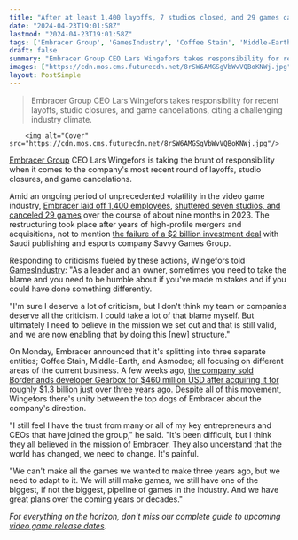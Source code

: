 ```yaml
---
title: "After at least 1,400 layoffs, 7 studios closed, and 29 games canceled, Embracer CEO admits 'I deserve a lot of criticism'"
date: "2024-04-23T19:01:58Z"
lastmod: "2024-04-23T19:01:58Z"
tags: ['Embracer Group', 'GamesIndustry', 'Coffee Stain', 'Middle-Earth', 'Asmodee', 'Gearbox', 'Borderlands']
draft: false
summary: "Embracer Group CEO Lars Wingefors takes responsibility for recent layoffs, studio closures, and game cancellations, citing a challenging industry climate."
images: ["https://cdn.mos.cms.futurecdn.net/8rSW6AMGSgVbWvVQBoKNWj.jpg"]
layout: PostSimple
---
```

> Embracer Group CEO Lars Wingefors takes responsibility for recent layoffs, studio closures, and game cancellations, citing a challenging industry climate.


        <img alt="Cover" src="https://cdn.mos.cms.futurecdn.net/8rSW6AMGSgVbWvVQBoKNWj.jpg"/>
        
[Embracer Group](https://www.gamesradar.com/uk/tag/embracer-group/) CEO Lars Wingefors is taking the brunt of responsibility when it comes to the company's most recent round of layoffs, studio closures, and game cancelations.

Amid an ongoing period of unprecedented volatility in the video game industry, [Embracer laid off 1,400 employees](https://www.gamesradar.com/months-after-declaring-tomb-raider-unaffected-by-layoffs-tomb-raider-dev-hit-with-wave-of-layoffs/), [shuttered seven studios, and canceled 29 games](https://www.gamesradar.com/embracer-group-quietly-cancelled-29-unannounced-games-and-shut-7-studios-within-six-months-last-year/) over the course of about nine months in 2023. The restructuring took place after years of high-profile mergers and acquisitions, not to mention [the failure of a $2 billion investment deal](https://www.gamesradar.com/games/future-lord-of-the-rings-games-are-set-to-get-their-own-dedicated-publisher-following-parent-company-embracers-mass-studio-closure-amid-dollar2-billion-investment-collapse/) with Saudi publishing and esports company Savvy Games Group.

Responding to criticisms fueled by these actions, Wingefors told [GamesIndustry](https://www.gamesindustry.biz/embracer-ceo-lars-wingefors-im-sure-i-deserve-a-lot-of-criticism): "As a leader and an owner, sometimes you need to take the blame and you need to be humble about if you've made mistakes and if you could have done something differently.

"I'm sure I deserve a lot of criticism, but I don't think my team or companies deserve all the criticism. I could take a lot of that blame myself. But ultimately I need to believe in the mission we set out and that is still valid, and we are now enabling that by doing this [new] structure."

On Monday, Embracer announced that it's splitting into three separate entities; Coffee Stain, Middle-Earth, and Asmodee; all focusing on different areas of the current business. A few weeks ago, [the company sold Borderlands developer Gearbox for $460 million USD after acquiring it for roughly $1.3 billion just over three years ago.](https://www.gamesradar.com/embracer-sells-borderlands-studio-gearbox-for-dollar460-million-after-acquiring-it-for-dollar13-billion-just-3-years-ago/) Despite all of this movement, Wingefors there's unity between the top dogs of Embracer about the company's direction.

"I still feel I have the trust from many or all of my key entrepreneurs and CEOs that have joined the group," he said. "It's been difficult, but I think they all believed in the mission of Embracer. They also understand that the world has changed, we need to change. It's painful. 

"We can't make all the games we wanted to make three years ago, but we need to adapt to it. We will still make games, we still have one of the biggest, if not the biggest, pipeline of games in the industry. And we have great plans over the coming years or decades."

*For everything on the horizon, don't miss our complete guide to upcoming *[<em>video game release dates</em>](https://www.gamesradar.com/video-game-release-dates/)*.*
        